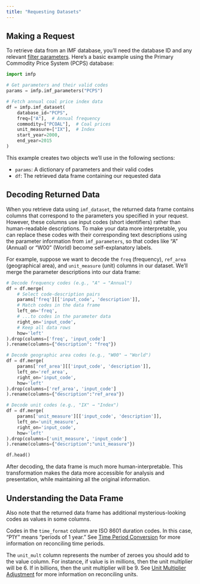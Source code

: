 ---
title: "Requesting Datasets"
---

## Making a Request

To retrieve data from an IMF database, you'll need the database ID and any relevant [filter parameters](parameters.qmd). Here's a basic example using the Primary Commodity Price System (PCPS) database:

``` {python}
import imfp

# Get parameters and their valid codes
params = imfp.imf_parameters("PCPS")

# Fetch annual coal price index data
df = imfp.imf_dataset(
    database_id="PCPS",
    freq=["A"],  # Annual frequency
    commodity=["PCOAL"],  # Coal prices
    unit_measure=["IX"],  # Index
    start_year=2000,
    end_year=2015
)
```

This example creates two objects we'll use in the following sections:

- `params`: A dictionary of parameters and their valid codes
- `df`: The retrieved data frame containing our requested data

## Decoding Returned Data

When you retrieve data using `imf_dataset`, the returned data frame contains columns that correspond to the parameters you specified in your request. However, these columns use input codes (short identifiers) rather than human-readable descriptions. To make your data more interpretable, you can replace these codes with their corresponding text descriptions using the parameter information from `imf_parameters`, so that codes like "A" (Annual) or "W00" (World) become self-explanatory labels.

For example, suppose we want to decode the `freq` (frequency), `ref_area` (geographical area), and `unit_measure` (unit) columns in our dataset. We'll merge the parameter descriptions into our data frame:

``` {python}
# Decode frequency codes (e.g., "A" → "Annual")
df = df.merge(
    # Select code-description pairs
    params['freq'][['input_code', 'description']],
    # Match codes in the data frame
    left_on='freq',
    # ...to codes in the parameter data
    right_on='input_code',
    # Keep all data rows
    how='left'
).drop(columns=['freq', 'input_code']
).rename(columns={"description": "freq"})

# Decode geographic area codes (e.g., "W00" → "World")
df = df.merge(
    params['ref_area'][['input_code', 'description']],
    left_on='ref_area',
    right_on='input_code',
    how='left'
).drop(columns=['ref_area', 'input_code']
).rename(columns={"description":"ref_area"})

# Decode unit codes (e.g., "IX" → "Index")
df = df.merge(
    params['unit_measure'][['input_code', 'description']],
    left_on='unit_measure',
    right_on='input_code',
    how='left'
).drop(columns=['unit_measure', 'input_code']
).rename(columns={"description":"unit_measure"})

df.head()
```

After decoding, the data frame is much more human-interpretable. This transformation makes the data more accessible for analysis and presentation, while maintaining all the original information.

## Understanding the Data Frame

Also note that the returned data frame has additional mysterious-looking codes as values in some columns.

Codes in the `time_format` column are ISO 8601 duration codes. In this case, “P1Y” means “periods of 1 year.” See [Time Period Conversion](usage.qmd#time-period-conversion) for more information on reconciling time periods.

The `unit_mult` column represents the number of zeroes you should add to the value column. For instance, if value is in millions, then the unit multiplier will be 6. If in billions, then the unit multiplier will be 9. See [Unit Multiplier Adjustment](usage.qmd#unit-multiplier-adjustment) for more information on reconciling units.
